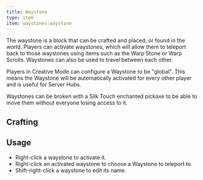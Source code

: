 ```yaml
---
title: Waystone
type: item
item: waystones:waystone
---
```



The waystone is a block that can be crafted and placed, or found in the world. Players can activate waystones, which
will allow them to teleport back to those waystones using items such as the Warp Stone or Warp Scrolls. Waystones can
also be used to travel between each other.

Players in Creative Mode can configure a Waystone to be "global". This means the Waystone will be automatically
activated for every other player and is useful for Server Hubs.

Waystones can be broken with a Silk Touch enchanted pickaxe to be able to move them without everyone losing access to
it.

## Crafting

<RecipeContainer>
    <CraftingRecipe recipe="waystones:waystone" />
    <CraftingRecipe recipe="waystones:sandy_waystone" />
    <CraftingRecipe recipe="waystones:mossy_waystone" />
</RecipeContainer>

## Usage

-   Right-click a waystone to activate it.
-   Right-click an activated waystone to choose a Waystone to teleport to.
-   Shift-right-click a waystone to edit its name.
